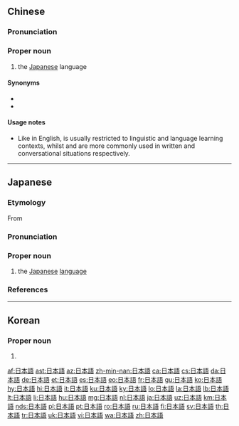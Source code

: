 {{also|日本语}}

==Chinese==
{{zh-forms|s=日本语|type=21}}

===Pronunciation===
{{zh-pron
|m=Rìběnyǔ
|c=jat6 bun2 jyu5
|cat=pn
}}

===Proper noun===
{{zh-proper noun}}

# the [[Japanese]] language

====Synonyms====
* {{zh-l|日文}}
* {{zh-l|日語}}

====Usage notes====
* Like {{m|en|Nihongo}} in English, {{zh-l|日本語}} is usually restricted to linguistic and language learning contexts, whilst {{zh-l|日文}} and {{zh-l|日語}} are more commonly used in written and conversational situations respectively.

{{zh-cat|Japanese}}

----

==Japanese==
{{wikipedia|lang=ja}}
{{ja-kanjitab|にち|k1=にっ|ほん|k2=ぽん|ご|yomi=o}}
{{ja-kanjitab|にち|k1=に|ほん|ご|yomi=irr|sort=にほんご}}

===Etymology===
From {{suf|ja|日本|tr1=Nihon, Nippon|t1=[[Japan]]|語|tr2=go|t2=[[language]]|sort=にほんご}}

===Pronunciation===
{{ja-pron|y=i|acc=0|acc_ref=DJR,SMK5,NHK|にほんご|a=Ja-nihongo.ogg}}
{{ja-pron|y=go|acc=0|acc_ref=NHK|にっぽんご}}

===Proper noun===
{{ja-pos|proper|にほんご|にっぽんご}}

# the [[Japanese]] [[language]]

===References===
<references/>

{{cln|ja|basic words|sort=にほんご}}
{{C|ja|Japanese|sort=にほんご}}

----

==Korean==
{{ko-hanjatab}}

===Proper noun===
{{ko-propn|hangeul=일본어|mr=Ilbonŏ|y=Ilpon.e}}

# {{hanja form of|일본어|[[Japanese]] [[language]]}}

[[af:日本語]]
[[ast:日本語]]
[[az:日本語]]
[[zh-min-nan:日本語]]
[[ca:日本語]]
[[cs:日本語]]
[[da:日本語]]
[[de:日本語]]
[[et:日本語]]
[[es:日本語]]
[[eo:日本語]]
[[fr:日本語]]
[[gu:日本語]]
[[ko:日本語]]
[[hy:日本語]]
[[hi:日本語]]
[[it:日本語]]
[[ku:日本語]]
[[ky:日本語]]
[[lo:日本語]]
[[la:日本語]]
[[lb:日本語]]
[[lt:日本語]]
[[li:日本語]]
[[hu:日本語]]
[[mg:日本語]]
[[nl:日本語]]
[[ja:日本語]]
[[uz:日本語]]
[[km:日本語]]
[[nds:日本語]]
[[pl:日本語]]
[[pt:日本語]]
[[ro:日本語]]
[[ru:日本語]]
[[fi:日本語]]
[[sv:日本語]]
[[th:日本語]]
[[tr:日本語]]
[[uk:日本語]]
[[vi:日本語]]
[[wa:日本語]]
[[zh:日本語]]